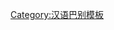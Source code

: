 {{User language-N|zh-lei|这位用户的'''[[:Category:Zh-lei 母語使用者|母语]]'''是'''[[:Category:Zh-lei 使用者|雷话]]'''。|雷话|14|9}}<noinclude>[[Category:汉语巴别模板]]</noinclude>